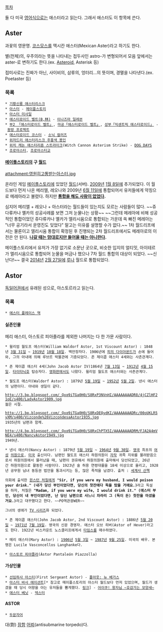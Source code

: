[[목차]]

둘 다 미국 [[영어]]식으로는 애스터라고 읽는다. 그래서 애스터도 이 항목에 쓴다.

== Aster ==
과꽃의 영문명. [[코스모스#s-2|코스모스]]를 맥시칸 애스터(Mexican Aster)라고 하기도 한다.

별(천체)의, 우주의라는 뜻을 나타내는 접두사인 astro-가 변형되어서 모음 앞에서는 aster-로 변하기도 한다.(ex. [[소행성|Asteroid]], Asterisk 등)

접미사로는 진짜가 아닌, 사이비의, 삼류의, 엉터리…의 뜻이며, 경멸을 나타낸다.(ex. Poetaster 등)

=== 목록 ===
 * [[기황신룡 애스터리스크]]
 * [[아스터#s-1.1.1|아스터]] - [[메이플스토리]]
 * [[아스터 미사일]]
 * [[제미니 스톰#s-3|애스터로이드 벨트(B,林)]] - [[이나즈마 일레븐]]
 * [[키리사메 마리사/스펠카드#s-3.3.2|부2 「애스터로이드 벨트」]], [[키리사메 마리사/스펠카드#s-4.2|마공「애스터로이드 벨트」]], [[키리사메 마리사/스펠카드#s-7.2.3|성부「익센트릭 애스터로이드」]] - [[동방 프로젝트]]
 * [[소닉 컬러즈#s-5|애스터로이드 코스터]] - [[소닉 컬러즈]]
 * [[위저드리#s-2|위저드리 애스터리스크 주홍색 봉인]]
 * [[레베카 앤더슨|위치 캐논 애스터리즘 스트라이크]](Witch Cannon Asterism Strike) - [[DOG DAYS#s-2|DOG DAYS]]
 * [[조로아스터]], [[조로아스터교]]

==== [[메이플스토리]]의 구 [[메이플스토리/월드|월드]] ====
attachment:영원히고통받는아스터.jpg

온라인 게임 [[메이플스토리]]에 있었던 [[메이플스토리/월드|월드]](서버). [[2009년]] [[1월 8일]]에 추가되었다. 이 월드보다 먼저 나온 메리엘, 레오나와 2009년 [[6월 11일]]에 통합되어서 유저들에게 약칭으로 메레아라고 불렸다. 하지만 '''[[망했어요|통합을 해도 사람이 없었다]].'''

심지어 메리엘 + 레오나 + 아스터라는 월드들이 있는지도 모르는 사람들이 많다. ~~쥬다류카나 옐카의 성공사례를 보면 그저 눈물나는 상황~~ ~~그런데 메레아에 비해 성공적인 통합이었던 쥬다류카나 옐카가 엘리시움으로 통합되는 가운데 쏙 빠진 메레아는 "너무 공기라서 운영진도 잊었다" 말고는 이유를 설명할 수가 없다.~~ 1차 월드리프에서는 물론이고 엘리시움 통합이 확정된 후 진행되는 2차 월드리프에서도 메레아로의 이전은 안 된다. '''[[성 정체성을 깨달은 아이|나갈 때는 맘대로지만 들어올 때는 아니란다]].'''

메이플스토리에서 유저가 가장 없기로 소문난 곳으로, 비슷한 입지의 얼티밋, 아이테르가 엘리시움으로 통합되어 눈물을 머금나 했으나 7차 월드 통합의 대상이 되었다. ~~신난다!~~ 결국 [[2014년]] [[2월 27일]]에 [[메이플스토리/월드#s-2.9|루나]] 월드로 통합되었다.

== Astor ==
[[독일어]]권에서 유래된 성으로, 아스토르라고 읽는다.

=== 목록 ===
 * [[에스터 플레이스 역]]
==== 실존인물 ====
메리 애스터, 아스토르 피아졸라를 제외한 나머지는 다 한 가문 사람이다.

 * 윌리엄 월도프 애스터(William Waldorf Astor, 1st Viscount Astor) : 1848년 [[3월 31일]] ~ [[1919년]] [[10월 18일]]. 백만장자다. 1906년에 [[피의 다이아몬드#s-3.2.3|피의 다이아몬드]]가 손에 들어와, 그의 아내에 의해 루브르 박물관에 기증되었다. 존 제이콥 애스터 4세와는 사촌관계다.

 * 존 제이콥 애스터 4세(John Jacob Astor IV)1864년 [[7월 13일]] ~ [[1912년]] [[4월 15일]]. [[타이타닉]]호 탑승자다. [[타이타닉(영화)|영화]]판에서도 나왔다. 윌리엄 월도프 애스터와는 사촌관계다.

 * 월도프 애스터(Waldorf Astor) : 1879년 [[5월 19일]] ~ [[1952년]] [[5월 2일]]. 낸시 애스터의 남편이다. 아내와 생일이 같다.

 http://3.bp.blogspot.com/_Qxq9iTGa0H0/S8RxP3NVnHI/AAAAAAAADR8/4jCZlHF21oE/s400/LadyAstor1909.jpg
 젊은 시절.

 http://1.bp.blogspot.com/_Qxq9iTGa0H0/S8RxDEQydKI/AAAAAAAADRc/00oUKLR5yXM/s400/Vizconde%26VizcondesaAstor1935.jpg
 1935년의 남편과 함께. 

 http://4.bp.blogspot.com/_Qxq9iTGa0H0/S8RxChPTX5I/AAAAAAAADRM/FJA2A4mVNE4/s400/NancyAstor1949.jpg
 1949년.

 * 낸시 애스터(Nancy Astor) : 1879년 [[5월 19일]] ~ [[1964년]] [[9월 30일]]. [[영국]] 최초의 [[여성]] [[의원]]으로, [[미국]] 출신이다. 남편인 월도프 애스터 하원의원이 [[자작#s-2.3|자작]] 귀족 지위를 물려받음으로서 하원의원에서 물러났을 때, 남편이 권유해서 하원의원에 출마해서 당선되었고, 26년간 하원의원으로 활동한 사람이다. 1923년 술 허용 연령대를을 18세 이상으로 올리고, 1928년 공무원 남녀 동등권 법안을 통과시키는 등, 많은 족적을 남겼다. 출처 : [[세계사 산책]]

 의회에 출석한 [[윈스턴 처칠]]에게 '''"Sir, if you were my husband, I would poison your drink." (내가 당신 부인이었다면, 당신의 찻잔에다 독을 탔을 거에요.)'''라고 독설을 하자, 처칠은 '''"Madam, if you were my wife, I would drink it." (애스터 부인, 당신이 내 부인이었다면, 난 당신 남편으로 사느니 차라리 그 (독이 든) 찻잔을 마셨을 거요.)'''라고 대꾸했다고 한다. ~~PO역관광WER~~

 그녀의 생애가 [http://newslibrary.naver.com/viewer/index.nhn?articleId=1982030400209212006&edtNo=2&printCount=1&publishDate=1982-03-04&officeId=00020&pageNo=12&printNo=18589&publishType=00020 TV 시리즈]화 되었다.

 * 존 제이콥 애스터(John Jacob Astor, 2nd Viscount Astor) : 1886년 [[5월 20일]] ~ [[1971년]] [[7월 19일]]. 영국의 신문 경영자. 애스터 오브 히버(Astor of Hever)라고도 한다. 1922년 비스카운트 노스클리프에게서 [[타임#s-2|타임스]]를 매수하였다.

 * 메리 애스터(Mary Astor) : [[1906년]] [[5월 3일]] ~ [[1987년]] [[9월 25일]]. 미국의 배우. 본명은 Lucile Vasconcellos Langhanke다.

 * [[아스토르 피아졸라]](Ástor Pantaleón Piazzolla)

==== 가상인물 ====
 * [[캠프 서치라이트|선임하사 아스터]](First Sergeant Astor) - [[폴아웃: 뉴 베가스]]
 * [[아스터 바사 에이션트]][* 참고로 메이플스토리의 아스터 월드보다 먼저 있었으며, 월드가 생겼을 때 당시 어왕을 아는 유저들을 뿜게했다. [http://rigvedawiki.net/r1/wiki.php/%EC%95%84%EC%8A%A4%ED%84%B0?action=download&value=20140910_561178.jpg 링크]] - [[어이쿠! 왕자님 ~호감가는 모양새~]]
 * [[덱스터/등장인물#s-3|애스터 베닛]] - [[덱스터#s-1|덱스터]]

==== ASTOR ====
 * [[두문자어]]

대(對) [[잠수함|잠함]] [[어뢰]](antisubmarine torpedo)다.
